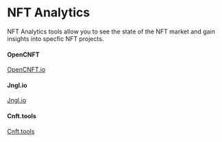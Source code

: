 # NFT Analytics

NFT Analytics tools allow you to see the state of the NFT market and gain insights into specfic NFT projects.

#### OpenCNFT
[OpenCNFT.io](https://opencnft.io/) 

#### Jngl.io
[Jngl.io](https://www.jngl.io/)

#### Cnft.tools
[Cnft.tools](https://cnft.tools/)

